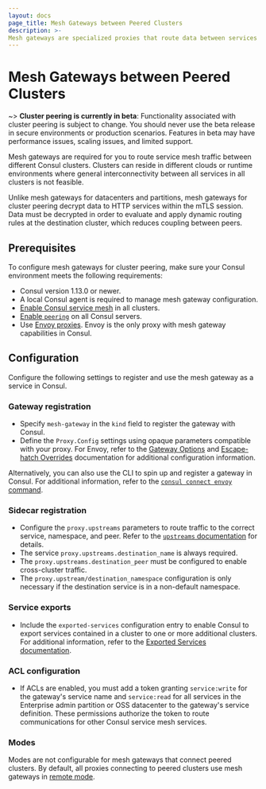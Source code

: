 ```yaml
---
layout: docs
page_title: Mesh Gateways between Peered Clusters
description: >-
Mesh gateways are specialized proxies that route data between services that cannot communicate directly with upstreams. Learn how to enable service-to-service traffic across clusters that have an established peering connection.
---
```


# Mesh Gateways between Peered Clusters

~> **Cluster peering is currently in beta**: Functionality associated with cluster peering is subject to change. You should never use the beta release in secure environments or production scenarios. Features in beta may have performance issues, scaling issues, and limited support.

Mesh gateways are required for you to route service mesh traffic between different Consul clusters. Clusters can reside in different clouds or runtime environments where general interconnectivity between all services in all clusters is not feasible.

Unlike mesh gateways for datacenters and partitions, mesh gateways for cluster peering decrypt data to HTTP services within the mTLS session. Data must be decrypted in order to evaluate and apply dynamic routing rules at the destination cluster, which reduces coupling between peers.

## Prerequisites

To configure mesh gateways for cluster peering, make sure your Consul environment meets the following requirements:

- Consul version 1.13.0 or newer.
- A local Consul agent is required to manage mesh gateway configuration.
- [Enable Consul service mesh](/docs/agent/config/config-files#connect-parameters) in all clusters.
- [Enable `peering`](/docs/agent/config/config-files) on all Consul servers.
- Use [Envoy proxies](/docs/connect/proxies/envoy). Envoy is the only proxy with mesh gateway capabilities in Consul.

## Configuration

Configure the following settings to register and use the mesh gateway as a service in Consul.

### Gateway registration

- Specify `mesh-gateway` in the `kind` field to register the gateway with Consul.
- Define the `Proxy.Config` settings using opaque parameters compatible with your proxy. For Envoy, refer to the [Gateway Options](/docs/connect/proxies/envoy#gateway-options) and [Escape-hatch Overrides](/docs/connect/proxies/envoy#escape-hatch-overrides) documentation for additional configuration information.

Alternatively, you can also use the CLI to spin up and register a gateway in Consul. For additional information, refer to the [`consul connect envoy` command](/commands/connect/envoy#mesh-gateways).

### Sidecar registration

- Configure the `proxy.upstreams` parameters to route traffic to the correct service, namespace, and peer. Refer to the [`upstreams` documentation](/docs/connect/registration/service-registration#upstream-configuration-reference) for details.
- The service `proxy.upstreams.destination_name` is always required.
- The `proxy.upstreams.destination_peer` must be configured to enable cross-cluster traffic.
- The `proxy.upstream/destination_namespace` configuration is only necessary if the destination service is in a non-default namespace.

### Service exports

- Include the `exported-services` configuration entry to enable Consul to export services contained in a cluster to one or more additional clusters. For additional information, refer to the [Exported Services documentation](/docs/connect/config-entries/exported-services).

### ACL configuration

- If ACLs are enabled, you must add a token granting `service:write` for the gateway's service name and `service:read` for all services in the Enterprise admin partition or OSS datacenter to the gateway's service definition. These permissions authorize the token to route communications for other Consul service mesh services.

### Modes

Modes are not configurable for mesh gateways that connect peered clusters. By default, all proxies connecting to peered clusters use mesh gateways in [remote mode](/docs/connect/gateways/mesh-gateway/service-to-service-traffic-datacenters#remote).
